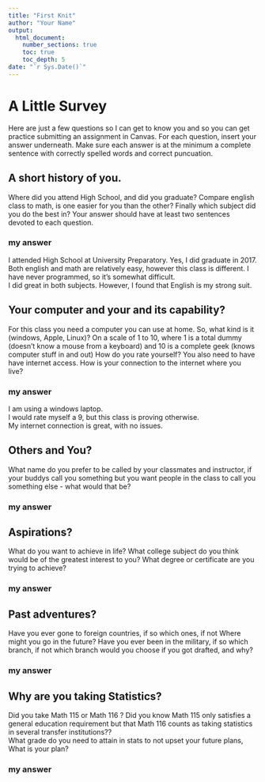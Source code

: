 ```yaml
---
title: "First Knit"
author: "Your Name"
output: 
  html_document:
    number_sections: true
    toc: true
    toc_depth: 5
date: "`r Sys.Date()`"   
---
```


# A Little Survey

Here are just a few questions so I can get to know you and so you can get practice submitting an assignment in Canvas.  For each question, insert your answer underneath. Make sure each answer is at the minimum a complete sentence with correctly spelled words and correct puncuation. 

## A short history of you.  
Where did you attend High School, and did you graduate? Compare english class to math, is one easier for you than the other? Finally which subject did you do the best in? Your answer should have at least two sentences devoted to each question.  
  
### my answer     
I attended High School at University Preparatory. Yes, I did graduate in 2017.  
Both english and math are relatively easy, however this class is different. I have never programmed, so it's somewhat difficult.  
I did great in both subjects. However, I found that English is my strong suit.  

     


## Your computer and your and its capability?  
 For this class  you need a computer you can use at home.  So, what kind is it (windows, Apple, Linux)?  On a scale of 1 to 10, where 1 is a total dummy (doesn't know a mouse from a keyboard) and 10 is a complete geek (knows computer stuff in and out) How do you rate yourself?  You also need to have have internet access. How is your connection to the internet where you live?

### my answer   
I am using a windows laptop.  
I would rate myself a 9, but this class is proving otherwise.  
My internet connection is great, with no issues. 
   

## Others and You?   
What name do you prefer to be called by your classmates and instructor, if your buddys call you something but you want people in the class to call you something else - what would that be? 

### my answer     
  
   
 




## Aspirations?   
What do you want to achieve in life?  What college subject do you think would be of the greatest interest to you? What degree or certificate are you trying to achieve?

### my answer     
  
   
 




## Past adventures?  
Have you ever gone to foreign countries, if so which ones, if not Where might you go in the future?  Have you ever been in the military, if so which branch, if not which branch would you choose if you got drafted, and why?

### my answer     
  
   
  




## Why are you taking Statistics?  
Did you take Math 115 or Math 116 ?  Did you know Math 115 only satisfies a general education requirement but that Math 116 counts as taking statistics in several transfer institutions??  
What grade do you need to attain in stats to not upset your future plans, What is your plan?  
 

### my answer     
  
   
 






  




